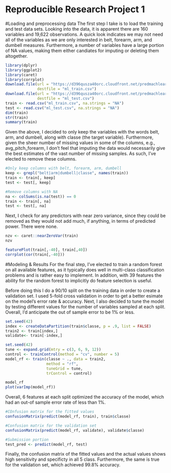 Reproducible Research Project 1
===============================

#Loading and preprocessing data
The first step I take is to load the training and test data sets. Looking into the data, it is apparent there are 160 variables and 19,622 observations. A quick look indicates we may not need all of the variables as we are only interested in belt, forearm, arm, and dumbell measures. Furthermore, a number of variables have a large portion of NA values, making them either candiates for imputing or deleting them altogether. 
```{r}
library(dplyr)
library(ggplot2)
library(caret)
library(corrplot)
download.file(url = "https://d396qusza40orc.cloudfront.net/predmachlearn/pml-training.csv",
              destfile = "ml_train.csv")
download.file(url = "https://d396qusza40orc.cloudfront.net/predmachlearn/pml-testing.csv",
              destfile = "ml_test.csv")
train <- read.csv("ml_train.csv", na.strings = "NA")
test <- read.csv("ml_test.csv", na.strings = "NA")
dim(train)
str(train)
summary(train)
```
Given the above, I decided to only keep the variables with the words belt, arm, and dumbell, along with classe (the target variable). Furthermore, given the sheer number of missing values in some of the columns, e.g., avg_pitch_forearm, I don't feel that imputing the data would necessarily give the best estimates of the vast number of missing samples. As such, I've elected to remove these columns.
```{r}
#Only keep columns with belt, forearm, arm, dumbell
keep <- grepl("belt|arm|dumbell|classe", names(train))
train <- train[, keep]
test <- test[, keep]

#Remove columns with NA
na <- colSums(is.na(test)) == 0
train <- train[, na]
test <- test[, na]
```
Next, I check for any predictors with near zero variance, since they could be removed as they would not add much, if anything, in terms of predicted power. There were none. 

```{r}
nzv <- caret::nearZeroVar(train)
nzv

featurePlot(train[,-40], train[,40])
corrplot(cor(train[,-40]))
```

#Modeling & Results
For the final step, I've elected to train a random forest on all available features, as it typically does well in multi-class classification problems and is rather easy to implement. In addition, with 39 features the ability for the random forest to implicitly do feature selection is useful. 

Before doing this I do a 90/10 split on the training data in order to create a validation set. I used 5-fold cross validation in order to get a better esimate on the model's error rate & accuracy. Next, I also decided to tune the model by testing different values for the number of variables sampled at each split. Overall, I'd anticipate the out of sample error to be 1% or less. 
```{r}
set.seed(42)
index <- createDataPartition(train$classe, p = .9, list = FALSE)
train2 <- train[index,]
validate<- train[-index,]

set.seed(42)
tune <- expand.grid(mtry = c(3, 6, 9, 12))
control <- trainControl(method = "cv", number = 5)
model_rf <- train(classe ~ ., data = train2,
                  method = "rf",
                  tuneGrid = tune,
                  trControl = control)

model_rf
plot(varImp(model_rf))
```

Overall, 6 features at each split optimized the accuracy of the model, which had an out-of sample error rate of less than 1%.

```{r}
#COnfusion matrix for the fitted values
confusionMatrix(predict(model_rf, train), train$classe)

#Confusion matrix for the validation set
confusionMatrix(predict(model_rf, validate), validate$classe)

#Submission portion
test_pred <- predict(model_rf, test)
```
Finally, the confusion matrix of the fitted values and the actual values shows high sensitivity and specificty in all 5 class. Furthermore, the same is true for the validation set, which achieved 99.8% accuracy. 